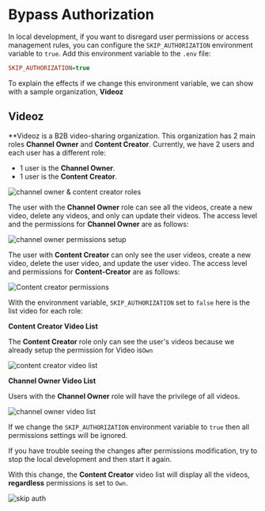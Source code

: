 
# Bypass Authorization

In local development, if you want to disregard user permissions or access management rules, you can configure the `SKIP_AUTHORIZATION` environment variable to `true`. Add this environment variable to the `.env` file:

```ini
SKIP_AUTHORIZATION=true
```
To explain the effects if we change this environment variable, we can show with a sample organization, **Videoz** 

## Videoz

**Videoz is a B2B video-sharing organization. This organization has 2 main roles **Channel Owner** and **Content Creator**. Currently, we have 2 users and each user has a different role:

- 1 user is the **Channel Owner**.
- 1 user is the **Content Creator**.

![channel owner & content creator roles](/channel-owner-and-content-creator-roles.png)

The user with the **Channel Owner** role can see all the videos, create a new video, delete any videos, and only can update their videos. The access level and the permissions for **Channel Owner** are as follows:

![channel owner permissions setup](/channel-owner-permissions.png)

The user with **Content Creator** can only see the user videos, create a new video, delete the user video, and update the user video. The access level and permissions for **Content-Creator** are as follows:

![Content creator permissions](/content-creator-permissions.png)

With the environment variable, `SKIP_AUTHORIZATION` set to `false` here is the list video for each role:

**Content Creator Video List**

The **Content Creator** role only can see the user's videos because we already setup the permission for Video is`Own`

![content creator video list](/content-creator-video-list.png)


**Channel Owner Video List**

Users with the **Channel Owner** role will have the privilege of all videos.

![channel owner video list](/channel-owner-video-list.png)

If we change the `SKIP_AUTHORIZATION` environment variable to `true` then all permissions settings will be ignored.


<Callout type="info">
If you have trouble seeing the changes after permissions modification, try to stop the local development and then start it again.
</Callout>

With this change, the **Content Creator** video list will display all the videos, **regardless** permissions is set to `Own`.

![skip auth](/content-creator-video-list-skip.png)

